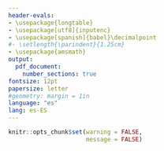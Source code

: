 ```yaml
---
header-evals:
- \usepackage{longtable}
- \usepackage[utf8]{inputenc}
- \usepackage[spanish]{babel}\decimalpoint
#- \setlength{\parindent}{1.25cm}
- \usepackage{amsmath}
output:
  pdf_document:
    number_sections: true
fontsize: 12pt
papersize: letter
#geometry: margin = 1in
language: "es"
lang: es-ES
---
```


```r
knitr::opts_chunk$set(warning = FALSE,
                      message = FALSE)

```


```{=tex}
\pagestyle{myheadings}
\input{DocumentFormat/titlepage}
```
\setcounter{page}{2}

```{=tex}
\begin{center}
\textbf{Tarea 1}
\end{center}
```



